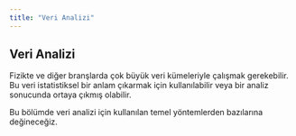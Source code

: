 ```yaml
---
title: "Veri Analizi"
---
```


## Veri Analizi

Fizikte ve diğer branşlarda çok büyük veri kümeleriyle çalışmak gerekebilir. Bu veri istatistiksel bir anlam çıkarmak için kullanılabilir veya bir analiz sonucunda ortaya çıkmış olabilir.

Bu bölümde veri analizi için kullanılan temel yöntemlerden bazılarına değineceğiz.